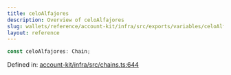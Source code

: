```yaml
---
title: celoAlfajores
description: Overview of celoAlfajores
slug: wallets/reference/account-kit/infra/src/exports/variables/celoAlfajores
layout: reference
---
```


```ts
const celoAlfajores: Chain;
```

Defined in: [account-kit/infra/src/chains.ts:644](https://github.com/alchemyplatform/aa-sdk/blob/4987bdd63823427c48ec21401b71fa3cfc2d0675/account-kit/infra/src/chains.ts#L644)
